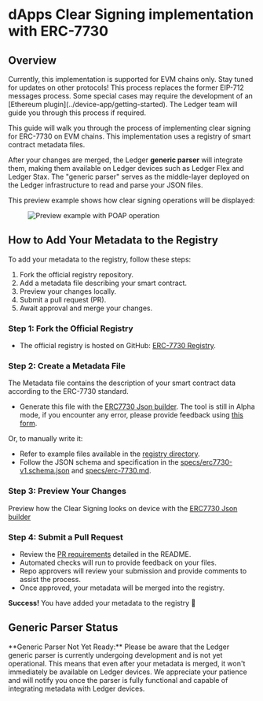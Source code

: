 
# dApps Clear Signing implementation with ERC-7730

## Overview 

<Callout type="info" emoji="ℹ️">
  Currently, this implementation is supported for EVM chains only. Stay tuned for updates on other protocols!
</Callout>

<Callout type="info" emoji="ℹ️">
  This process replaces the former EIP-712 messages process.
</Callout>

<Callout type="warning" emoji="⚠️">
  Some special cases may require the development of an [Ethereum plugin](../device-app/getting-started). The Ledger team will guide you through this process if required.
</Callout>

This guide will walk you through the process of implementing clear signing for ERC-7730 on EVM chains. This implementation uses a registry of smart contract metadata files.

After your changes are merged, the Ledger **generic parser** will integrate them, making them available on Ledger devices such as Ledger Flex and Ledger Stax. The "generic parser" serves as the middle-layer deployed on the Ledger infrastructure to read and parse your JSON files.

This preview example shows how clear signing operations will be displayed:

<div style={{ paddingTop: "1em", width: "90%" }} className="center">
  <figure>
    <Image src="/clear-signing/preview-example-poap.png" 
    alt="Preview example with POAP operation"
    width={800} height={600} 
    />
  </figure>
</div>

## How to Add Your Metadata to the Registry

To add your metadata to the registry, follow these steps:

1. Fork the official registry repository.
2. Add a metadata file describing your smart contract.
3. Preview your changes locally.
4. Submit a pull request (PR).
5. Await approval and merge your changes.

### Step 1: Fork the Official Registry

- The official registry is hosted on GitHub: [ERC-7730 Registry](https://github.com/LedgerHQ/clear-signing-erc7730-registry).

### Step 2: Create a Metadata File

The Metadata file contains the description of your smart contract data according to the ERC-7730 standard.

- Generate this file with the [ERC7730 Json builder](https://clear-signing-erc7730-builder.vercel.app/). The tool is still in Alpha mode, if you encounter any error, please provide feedback using [this form](https://tally.so/r/mObbWM).

Or, to manually write it:
- Refer to example files available in the [registry directory](https://github.com/LedgerHQ/clear-signing-erc7730-registry/blob/master/registry).
- Follow the JSON schema and specification in the [specs/erc7730-v1.schema.json](https://github.com/LedgerHQ/clear-signing-erc7730-registry/blob/master/specs/erc7730-v1.schema.json) and [specs/erc-7730.md](https://github.com/LedgerHQ/clear-signing-erc7730-registry/blob/master/specs/erc-7730.md).

### Step 3: Preview Your Changes

Preview how the Clear Signing looks on device with the [ERC7730 Json builder](https://clear-signing-erc7730-builder.vercel.app/)


### Step 4: Submit a Pull Request

- Review the [PR requirements](https://github.com/LedgerHQ/clear-signing-erc7730-registry/blob/master/README.md) detailed in the README.
- Automated checks will run to provide feedback on your files.
- Repo approvers will review your submission and provide comments to assist the process.
- Once approved, your metadata will be merged into the registry.

**Success!** You have added your metadata to the registry 🎉

## Generic Parser Status

<Callout type="warning" emoji="⚠️">
  **Generic Parser Not Yet Ready:** Please be aware that the Ledger generic parser is currently undergoing development and is not yet operational. This means that even after your metadata is merged, it won't immediately be available on Ledger devices. We appreciate your patience and will notify you once the parser is fully functional and capable of integrating metadata with Ledger devices.
</Callout>

